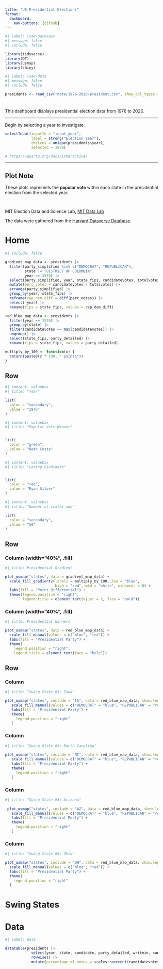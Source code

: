 ```yaml
---
title: "️US Presidential Elections"
format: 
  dashboard:
    nav-buttons: [github]
---
```


```r
#| label: load-packages
#| message: false
#| include: false

library(tidyverse)
library(DT)
library(usmap)
library(shiny)

```

```r
#| label: load-data
#| message: false
#| include: false

presidents <- read_csv("data/1976-2020-president.csv", show_col_types = FALSE)

```

#  {.sidebar}

This dashboard displays presidential election data from 1976 to 2020. 
<hr>

Begin by selecting a year to investigate:
```r

selectInput(inputId = "input_year", 
            label = strong("Election Year"),
            choices = unique(presidents$year),
            selected = 1976)

# https://quarto.org/docs/interactive/

```

<hr>

::: {.callout-note}
## Plot Note

These plots represents the **popular vote** within each state in the presidential
election from the selected year.
:::

<br>

MIT Election Data and Science Lab, [MIT Data Lab](https://electionlab.mit.edu/)

The data were gathered from the [Harvard Dataverse Database](https://dataverse.harvard.edu/dataset.xhtml?persistentId=doi:10.7910/DVN/42MVDX).


# Home

```r
#| include: false

gradient_map_data <- presidents |>
  filter(party_simplified %in% c("DEMOCRAT", "REPUBLICAN"),
         state != "DISTRICT OF COLUMBIA", 
         year == 1976) |>
  select(party_simplified, year, state_fips, candidatevotes, totalvotes) |>
  mutate(perc_votes = candidatevotes / totalvotes) |>
  arrange(party_simplified) |>
  group_by(year, state_fips) |>
  reframe(rep_dem_diff = diff(perc_votes)) |>
  select(-year) |>
  rename(fips = state_fips, values = rep_dem_diff) 

red_blue_map_data <- presidents |>
  filter(year == 1976) |>
  group_by(state) |>
  filter(candidatevotes == max(candidatevotes)) |>
  ungroup() |>
  select(state_fips, party_detailed) |>
  rename(fips = state_fips, values = party_detailed)

multiply_by_100 <- function(x) {
  return(paste0(x * 100, " points"))
}

```


## Row {height="15%"}

```r
#| content: valuebox
#| title: "Year"

list(
  color = "secondary",
  value = "1976"
)

```

```r
#| content: valuebox
#| title: "Popular Vote Winner"


list(
  color = "green",
  value = "Noah Costa"
)

```

```r
#| content: valuebox
#| title: "Losing Candidate"


list(
  color = "red",
  value = "Ryan Silver"
)

```


```r
#| content: valuebox
#| title: "Number of states won"

list(
  color = "secondary",
  value = "50"
)

```

## Row {height="40%"}

### Column {width="40%", .fill}

```r
#| title: Presidential Gradient

plot_usmap("states", data = gradient_map_data) +
  scale_fill_gradient2(labels = multiply_by_100, low = "blue",
                       high = "red", mid = "white", midpoint = 0) +
  labs(fill = "Point Differential") +
  theme(legend.position = "right",
        legend.title = element_text(vjust = 1, face = "bold"))

```

### Column {width="40%", .fill}

```r
#| title: Presidential Winners

plot_usmap("states", data = red_blue_map_data) +
  scale_fill_manual(values = c("blue", "red")) +
  labs(fill = "Presidential Party") +
  theme(
    legend.position = "right",
    legend.title = element_text(face = "bold"))

```


## Row {height="15%"}

### Column {width="20%"}

```r
#| title: "Swing State #1: Iowa"

plot_usmap("states", include = "IA", data = red_blue_map_data, show.legend = FALSE) +
   scale_fill_manual(values = c("DEMOCRAT" = "blue", "REPUBLICAN" = "red")) +
   labs(fill = "Presidential Party") +
   theme(
     legend.position = "right"
   )
```


### Column {width="20%"}

```r
#| title: "Swing State #2: North Carolina"
 
plot_usmap("states", include = "NC", data = red_blue_map_data, show.legend = FALSE) +
   scale_fill_manual(values = c("DEMOCRAT" = "blue", "REPUBLICAN" = "red")) +
   labs(fill = "Presidential Party") +
   theme(
     legend.position = "right"
   )
```


### Column {width="20%"}

```r
#| title: "Swing State #3: Arizona"
 
 plot_usmap("states", include = "AZ", data = red_blue_map_data, show.legend = FALSE) +
   scale_fill_manual(values = c("DEMOCRAT" = "blue", "REPUBLICAN" = "red")) +
   labs(fill = "Presidential Party") +
   theme(
     legend.position = "right"
   )
```


### Column {width="20%"}

```r
#| title: "Swing State #4: Ohio"

plot_usmap("states", include = "OH", data = red_blue_map_data, show.legend = FALSE) +
  scale_fill_manual(values = c("blue", "red")) +
  labs(fill = "Presidential Party") +
  theme(
    legend.position = "right"
  )
```


# Swing States

# Data

```r
#| label: data

datatable(presidents |>
            select(year, state, candidate, party_detailed, writein, candidatevotes, totalvotes) |>
            rowwise() |>
            mutate(percentage_of_votes = scales::percent(candidatevotes/totalvotes, accuracy = 0.01)))

```


